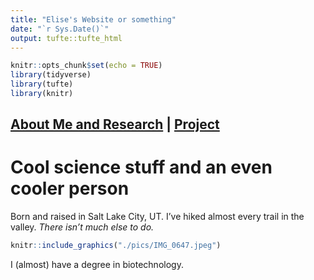 ```yaml
---
title: "Elise's Website or something"
date: "`r Sys.Date()`"
output: tufte::tufte_html
---
```


```r
knitr::opts_chunk$set(echo = TRUE)
library(tidyverse)
library(tufte)
library(knitr)
```

## [About Me and Research](./aboutme/aboutmeandresearch.html) | [Project](./Project/final_project.html) ##

# Cool science stuff and an even cooler person #

Born and raised in Salt Lake City, UT. 
I've hiked almost every trail in the valley. 
_There isn't much else to do._

```r
knitr::include_graphics("./pics/IMG_0647.jpeg")
```

I (almost) have a degree in biotechnology.


















